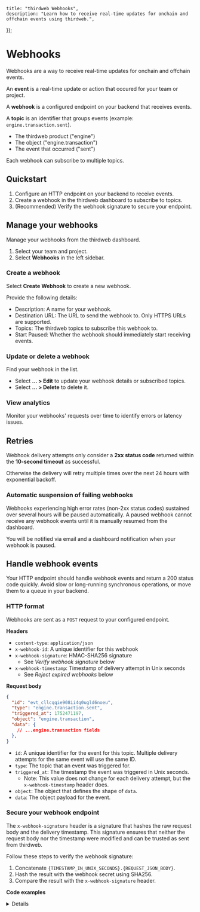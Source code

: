 

	title: "thirdweb Webhooks",
	description: "Learn how to receive real-time updates for onchain and offchain events using thirdweb.",
});

# Webhooks

Webhooks are a way to receive real-time updates for onchain and offchain events.

An **event** is a real-time update or action that occured for your team or project.

A **webhook** is a configured endpoint on your backend that receives events.

A **topic** is an identifier that groups events (example: `engine.transaction.sent`).
- The thirdweb product ("engine")
- The object ("engine.transaction")
- The event that occurred ("sent")

Each webhook can subscribe to multiple topics.

## Quickstart

1. Configure an HTTP endpoint on your backend to receive events.
1. Create a webhook in the thirdweb dashboard to subscribe to topics.
1. (Recommended) Verify the webhook signature to secure your endpoint.

## Manage your webhooks

Manage your webhooks from the thirdweb dashboard.

1. Select your team and project.
1. Select **Webhooks** in the left sidebar.

### Create a webhook

Select **Create Webhook** to create a new webhook.

Provide the following details:
- Description: A name for your webhook.
- Destination URL: The URL to send the webhook to. Only HTTPS URLs are supported.
- Topics: The thirdweb topics to subscribe this webhook to.
- Start Paused: Whether the webhook should immediately start receiving events.

### Update or delete a webhook

Find your webhook in the list.
- Select **... > Edit** to update your webhook details or subscribed topics.
- Select **... > Delete** to delete it.

### View analytics

Monitor your webhooks' requests over time to identify errors or latency issues.

## Retries

Webhook delivery attempts only consider a **2xx status code** returned within the **10-second timeout** as successful.

Otherwise the delivery will retry multiple times over the next 24 hours with exponential backoff.

### Automatic suspension of failing webhooks

Webhooks experiencing high error rates (non-2xx status codes) sustained over several hours will be paused automatically.
A paused webhook cannot receive any webhook events until it is manually resumed from the dashboard.

You will be notified via email and a dashboard notification when your webhook is paused.

## Handle webhook events

Your HTTP endpoint should handle webhook events and return a 200 status code quickly. Avoid slow or long-running synchronous operations, or move them to a queue in your backend.

### HTTP format

Webhooks are sent as a `POST` request to your configured endpoint.

**Headers**

- `content-type`: `application/json`
- `x-webhook-id`: A unique identifier for this webhook
- `x-webhook-signature`: HMAC-SHA256 signature
  - See *Verify webhook signature* below
- `x-webhook-timestamp`: Timestamp of delivery attempt in Unix seconds
  - See *Reject expired webhooks* below

**Request body**

```json
{
  "id": "evt_cllcqqie908ii4q0ugld6noeu",
  "type": "engine.transaction.sent",
  "triggered_at": 1752471197,
  "object": "engine.transaction",
  "data": {
    // ...engine.transaction fields
  },
}
```

- `id`: A unique identifier for the event for this topic. Multiple delivery attempts for the same event will use the same ID.
- `type`: The topic that an event was triggered for.
- `triggered_at`: The timestamp the event was triggered in Unix seconds.
  - Note: This value does not change for each delivery attempt, but the `x-webhook-timestamp` header does.
- `object`: The object that defines the shape of `data`.
- `data`: The object payload for the event.

### Secure your webhook endpoint

The `x-webhook-signature` header is a signature that hashes the raw request body and the delivery timestamp.
This signature ensures that neither the request body nor the timestamp were modified and can be trusted as sent from thirdweb.

Follow these steps to verify the webhook signature:
1. Concatenate `{TIMESTAMP_IN_UNIX_SECONDS}.{REQUEST_JSON_BODY}`.
1. Hash the result with the webhook secret using SHA256.
1. Compare the result with the `x-webhook-signature` header.

**Code examples**

<Details summary="Verify webhook signature in TypeScript"> 
```typescript
import { createHmac, timingSafeEqual } from "crypto";

const webhookSecret = "whsecret_..."; // Your webhook secret from the dashboard
const actualSignature = req.headers["x-webhook-signature"];
const timestamp = req.headers["x-webhook-timestamp"];
const body = "..." // raw HTTP body as string

// Generate the expected signature.
const expectedSignature = createHmac("sha256", webhookSecret)
  .update(`${timestamp}.${body}`)
  .digest("hex");

// Use `timingSafeEqual` to compare the signatures safely.
const expected = Buffer.from(expectedSignature, "hex");
const actual = Buffer.from(actualSignature, "hex");
const isValidSignature =
  expected.length === actual.length &&
  timingSafeEqual(expected, actual);

if (!isValidSignature) {
  throw new Error("Invalid webhook signature");
}
```
</Details>

### Reject expired webhooks (optional)

You can reject webhook attempts that are received after a certain duration. This prevents requests from being replayed.

```typescript
const MAX_AGE_SECONDS = 10 * 60 * 1000; // 10 minutes
const timestamp = req.headers["x-webhook-timestamp"];
if (Date.now() / 1000 - timestamp > MAX_AGE_SECONDS) {
  throw new Error("Webhook expired");
}
```

